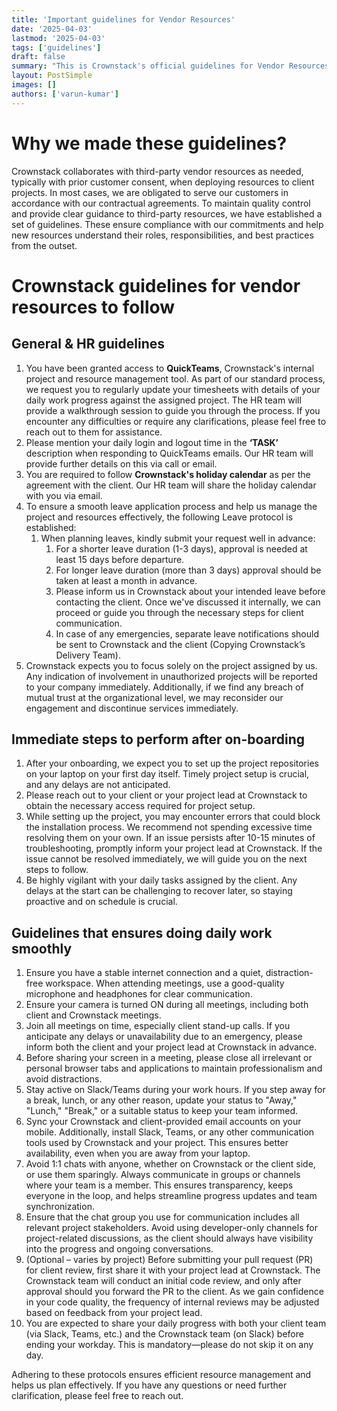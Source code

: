 ```yaml
---
title: 'Important guidelines for Vendor Resources'
date: '2025-04-03'
lastmod: '2025-04-03'
tags: ['guidelines']
draft: false
summary: "This is Crownstack's official guidelines for Vendor Resources."
layout: PostSimple
images: []
authors: ['varun-kumar']
---
```


# Why we made these guidelines?

Crownstack collaborates with third-party vendor resources as needed, typically with prior customer consent, when deploying resources to client projects. In most cases, we are obligated to serve our customers in accordance with our contractual agreements. To maintain quality control and provide clear guidance to third-party resources, we have established a set of guidelines. These ensure compliance with our commitments and help new resources understand their roles, responsibilities, and best practices from the outset.

# Crownstack guidelines for vendor resources to follow

## General & HR guidelines

1. You have been granted access to **QuickTeams**, Crownstack's internal project and resource management tool. As part of our standard process, we request you to regularly update your timesheets with details of your daily work progress against the assigned project. The HR team will provide a walkthrough session to guide you through the process. If you encounter any difficulties or require any clarifications, please feel free to reach out to them for assistance.
2. Please mention your daily login and logout time in the **‘TASK’** description when responding to QuickTeams emails. Our HR team will provide further details on this via call or email.
3. You are required to follow **Crownstack's holiday calendar** as per the agreement with the client. Our HR team will share the holiday calendar with you via email.
4. To ensure a smooth leave application process and help us manage the project and resources effectively, the following Leave protocol is established:
    1. When planning leaves, kindly submit your request well in advance:
        1. For a shorter leave duration (1-3 days), approval is needed at least 15 days before departure.
        2. For longer leave duration (more than 3 days) approval should be taken at least a month in advance.
        3. Please inform us in Crownstack about your intended leave before contacting the client. Once we've discussed it internally, we can proceed or guide you through the necessary steps for client communication.
        4. In case of any emergencies, separate leave notifications should be sent to Crownstack and the client (Copying Crownstack’s Delivery Team).
5. Crownstack expects you to focus solely on the project assigned by us. Any indication of involvement in unauthorized projects will be reported to your company immediately. Additionally, if we find any breach of mutual trust at the organizational level, we may reconsider our engagement and discontinue services immediately.

## Immediate steps to perform after on-boarding

1. After your onboarding, we expect you to set up the project repositories on your laptop on your first day itself. Timely project setup is crucial, and any delays are not anticipated.
2. Please reach out to your client or your project lead at Crownstack to obtain the necessary access required for project setup.
3. While setting up the project, you may encounter errors that could block the installation process. We recommend not spending excessive time resolving them on your own. If an issue persists after 10-15 minutes of troubleshooting, promptly inform your project lead at Crownstack. If the issue cannot be resolved immediately, we will guide you on the next steps to follow.
4. Be highly vigilant with your daily tasks assigned by the client. Any delays at the start can be challenging to recover later, so staying proactive and on schedule is crucial.

## Guidelines that ensures doing daily work smoothly

1. Ensure you have a stable internet connection and a quiet, distraction-free workspace. When attending meetings, use a good-quality microphone and headphones for clear communication.
2. Ensure your camera is turned ON during all meetings, including both client and Crownstack meetings.
3. Join all meetings on time, especially client stand-up calls. If you anticipate any delays or unavailability due to an emergency, please inform both the client and your project lead at Crownstack in advance.
4. Before sharing your screen in a meeting, please close all irrelevant or personal browser tabs and applications to maintain professionalism and avoid distractions.
5. Stay active on Slack/Teams during your work hours. If you step away for a break, lunch, or any other reason, update your status to "Away," "Lunch," "Break," or a suitable status to keep your team informed.
6. Sync your Crownstack and client-provided email accounts on your mobile. Additionally, install Slack, Teams, or any other communication tools used by Crownstack and your project. This ensures better availability, even when you are away from your laptop.
7. Avoid 1:1 chats with anyone, whether on Crownstack or the client side, or use them sparingly. Always communicate in groups or channels where your team is a member. This ensures transparency, keeps everyone in the loop, and helps streamline progress updates and team synchronization.
8. Ensure that the chat group you use for communication includes all relevant project stakeholders. Avoid using developer-only channels for project-related discussions, as the client should always have visibility into the progress and ongoing conversations.
9. (Optional – varies by project) Before submitting your pull request (PR) for client review, first share it with your project lead at Crownstack. The Crownstack team will conduct an initial code review, and only after approval should you forward the PR to the client. As we gain confidence in your code quality, the frequency of internal reviews may be adjusted based on feedback from your project lead.
10. You are expected to share your daily progress with both your client team (via Slack, Teams, etc.) and the Crownstack team (on Slack) before ending your workday. This is mandatory—please do not skip it on any day.

Adhering to these protocols ensures efficient resource management and helps us plan effectively. If you have any questions or need further clarification, please feel free to reach out.
